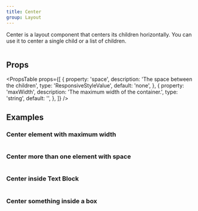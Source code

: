 ```yaml
---
title: Center
group: Layout
---
```


Center is a layout component that centers its children horizontally.
You can use it to center a single child or a list of children.

```tsx preview file=components/Center/basic-center.demo.tsx

```

## Props

<PropsTable
  props={[
    {
      property: 'space',
      description: 'The space between the children',
      type: 'ResponsiveStyleValue<string>',
      default: 'none',
    },
    {
      property: 'maxWidth',
      description: 'The maximum width of the container.',
      type: 'string',
      default: '',
    },
  ]}
/>

## Examples

### Center element with maximum width

```tsx preview file=components/Center/width-center.demo.tsx

```

### Center more than one element with space

```tsx preview file=components/Center/space-center.demo.tsx

```

### Center inside Text Block

```tsx preview file=components/Center/text-center.demo.tsx

```

### Center something inside a box

```tsx preview file=components/Center/box-center.demo.tsx

```
